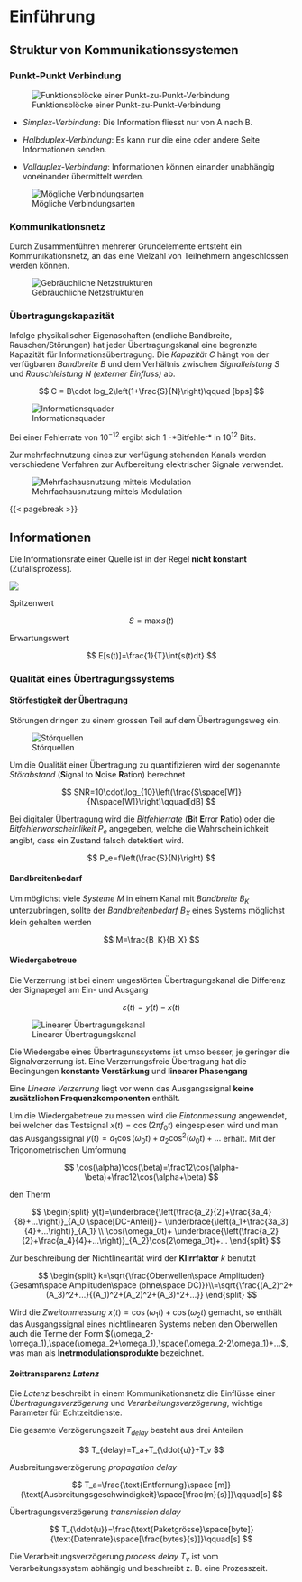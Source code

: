 # Einführung

## Struktur von Kommunikationssystemen

### Punkt-Punkt Verbindung

![Funktionsblöcke einer Punkt-zu-Punkt-Verbindung](images/01_PunktZuPunkt.png)

-   *Simplex-Verbindung*: Die Information fliesst nur von A nach B.

-   *Halbduplex-Verbindung*: Es kann nur die eine oder andere Seite Informationen senden.

-   *Vollduplex-Verbindung*: Informationen können einander unabhängig voneinander übermittelt werden.

![Mögliche Verbindungsarten](images/01_Verbindungsarten.png)

### Kommunikationsnetz

Durch Zusammenführen mehrerer Grundelemente entsteht ein Kommunikationsnetz, an das eine Vielzahl von Teilnehmern angeschlossen werden können.

![Gebräuchliche Netzstrukturen](images/01_Netzstruktur.png)

### Übertragungskapazität

Infolge physikalischer Eigenaschaften (endliche Bandbreite, Rauschen/Störungen) hat jeder Übertragungskanal eine begrenzte Kapazität für Informationsübertragung. Die *Kapazität* $C$ hängt von der verfügbaren *Bandbreite* $B$ und dem Verhältnis zwischen *Signalleistung* $S$ und *Rauschleistung* $N$ *(externer Einfluss)* ab.

$$
C = B\cdot log_2\left(1+\frac{S}{N}\right)\qquad [bps]
$$

![Informationsquader](images/01_Informationsquader.png)

Bei einer Fehlerrate von $10^{-12}$ ergibt sich $1$ -\*Bitfehler\* in $10^{12}$ Bits.

Zur mehrfachnutzung eines zur verfügung stehenden Kanals werden verschiedene Verfahren zur Aufbereitung elektrischer Signale verwendet.

![Mehrfachausnutzung mittels Modulation](images/01_Multiplexing.png)

{{< pagebreak >}}

## Informationen

`\begin{multicols}{2}`{=latex}

Die Informationsrate einer Quelle ist in der Regel **nicht konstant** (Zufallsprozess).

![](images/01_Informationsrate.png)

Spitzenwert

$$
S = \max{s(t)}
$$

Erwartungswert

$$
E[s(t)]=\frac{1}{T}\int{s(t)dt}
$$

### Qualität eines Übertragungssystems

#### Störfestigkeit der Übertragung

Störungen dringen zu einem grossen Teil auf dem Übertragungsweg ein.

![Störquellen](images/01_Stoerungen.png)

Um die Qualität einer Übertragung zu quantifizieren wird der sogenannte *Störabstand* (**S**ignal to **N**oise **R**ation) berechnet

$$
SNR=10\cdot\log_{10}\left(\frac{S\space[W]}{N\space[W]}\right)\qquad[dB]
$$

Bei digitaler Übertragung wird die *Bitfehlerrate* (**B**it **E**rror **R**atio) oder die *Bitfehlerwarscheinlikeit* $P_e$ angegeben, welche die Wahrscheinlichkeit angibt, dass ein Zustand falsch detektiert wird.

$$
P_e=f\left(\frac{S}{N}\right)
$$

#### Bandbreitenbedarf

Um möglichst viele *Systeme* $M$ in einem Kanal mit *Bandbreite* $B_K$ unterzubringen, sollte der *Bandbreitenbedarf* $B_X$ eines Systems möglichst klein gehalten werden

$$
M=\frac{B_K}{B_X}
$$

#### Wiedergabetreue

Die Verzerrung ist bei einem ungestörten Übertragungskanal die Differenz der Signapegel am Ein- und Ausgang

$$
\varepsilon(t)=y(t)-x(t)
$$

![Linearer Übertragungskanal](images/01_Wiedergabetreue.png)

Die Wiedergabe eines Übertragunssystems ist umso besser, je geringer die Signalverzerrung ist. Eine Verzerrungsfreie Übertragung hat die Bedingungen **konstante Verstärkung** und **linearer Phasengang**

Eine *Lineare Verzerrung* liegt vor wenn das Ausgangssignal **keine zusätzlichen Frequenzkomponenten** enthält.

Um die Wiedergabetreue zu messen wird die *Eintonmessung* angewendet, bei welcher das Testsignal $x(t) = \cos(2\pi f_0t)$ eingespiesen wird und man das Ausgangssignal $y(t)=a_1\cos(\omega_0t)+a_2\cos^2(\omega_0t)+...$ erhält. Mit der Trigonometrischen Umformung

$$
\cos(\alpha)\cos(\beta)=\frac12\cos(\alpha-\beta)+\frac12\cos(\alpha+\beta)
$$

den Therm

$$
\begin{split}
y(t)=\underbrace{\left(\frac{a_2}{2}+\frac{3a_4}{8}+...\right)}_{A_0 \space[DC-Anteil]}+
\underbrace{\left(a_1+\frac{3a_3}{4}+...\right)}_{A_1} 
\\ \cos(\omega_0t)+
\underbrace{\left(\frac{a_2}{2}+\frac{a_4}{4}+...\right)}_{A_2}\cos(2\omega_0t)+...
\end{split}
$$

Zur beschreibung der Nichtlinearität wird der **Klirrfaktor** $k$ benutzt

$$
\begin{split}
k=\sqrt{\frac{Oberwellen\space Amplituden}{Gesamt\space Amplituden\space (ohne\space DC)}}\\=\sqrt{\frac{(A_2)^2+(A_3)^2+...}{(A_1)^2+(A_2)^2+(A_3)^2+...}}
\end{split}
$$

Wird die *Zweitonmessung* $x(t)=\cos(\omega_1t)+\cos(\omega_2t)$ gemacht, so enthält das Ausgangssignal eines nichtlinearen Systems neben den Oberwellen auch die Terme der Form $(\omega_2-\omega_1),\space(\omega_2+\omega_1),\space(\omega_2-2\omega_1)+...$, was man als **Inetrmodulationsprodukte** bezeichnet.

#### Zeittransparenz *Latenz*

Die *Latenz* beschreibt in einem Kommunikationsnetz die Einflüsse einer *Übertragungsverzögerung* und *Verarbeitungsverzögerung*, wichtige Parameter für Echtzeitdienste.

Die gesamte Verzögerungszeit $T_{delay}$ besteht aus drei Anteilen

$$
T_{delay}=T_a+T_{\ddot{u}}+T_v
$$

```{=latex}
\begin{conditions}
  T_a & Ausbreitungsverzögerung (\textit{propagation delay}) \\
  T_{\ddot{u}} & Übertragungsverzögerung (\textit{transmission delay}) \\
  T_v & Verarbeitungsverzögerung (\textit{process delay}) \\
\end{conditions}
```
Ausbreitungsverzögerung *propagation delay*

$$
T_a=\frac{\text{Entfernung}\space [m]}{\text{Ausbreitungsgeschwindigkeit}\space[\frac{m}{s}]}\qquad[s]
$$

Übertragungsverzögerung *transmission delay*

$$
T_{\ddot{u}}=\frac{\text{Paketgrösse}\space[byte]}{\text{Datenrate}\space[\frac{bytes}{s}]}\qquad[s]
$$

Die Verarbeitungsverzögerung *process delay* $T_v$ ist vom Verarbeitungssystem abhängig und beschreibt z. B. eine Prozesszeit.

`\end{multicols}`{=latex}